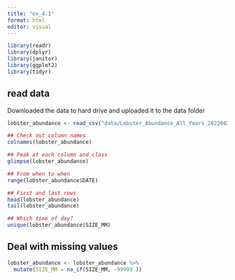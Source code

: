 ```yaml
---
title: "ex_4.1"
format: html
editor: visual
---
```


```r
library(readr)
library(dplyr)
library(janitor)
library(ggplot2)
library(tidyr)
```


## read data

Downloaded the data to hard drive and uploaded it to the data folder


<!-- ```{r} -->
<!-- lobstr_dat <- read_csv("https://portal.edirepository.org/nis/dataviewer?packageid=knb-lter-sbc.77.8&entityid=f32823fba432f58f66c06b589b7efac6") %>%  -->
<!--     janitor::clean_names() ## Introducing this new package! -->

<!-- ``` -->

```r
lobster_abundance <- read_csv("data/Lobster_Abundance_All_Years_20220829.csv")
```
```r
## Check out column names
colnames(lobster_abundance)

## Peak at each column and class
glimpse(lobster_abundance)

## From when to when
range(lobster_abundance$DATE)

## First and last rows
head(lobster_abundance)
tail(lobster_abundance)

## Which time of day?
unique(lobster_abundance$SIZE_MM)
```

## Deal with missing values

```r
lobster_abundance <- lobster_abundance %>% 
  mutate(SIZE_MM = na_if(SIZE_MM, -99999 )) 
```

